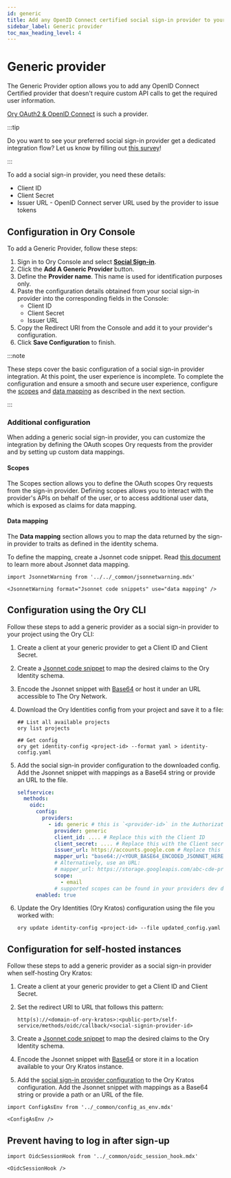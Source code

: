 ```yaml
---
id: generic
title: Add any OpenID Connect certified social sign-in provider to your Ory project
sidebar_label: Generic provider
toc_max_heading_level: 4
---
```


# Generic provider

The Generic Provider option allows you to add any OpenID Connect Certified provider that doesn't require custom API calls to get
the required user information.

[Ory OAuth2 & OpenID Connect](https://www.ory.sh/hydra) is such a provider.

:::tip

Do you want to see your preferred social sign-in provider get a dedicated integration flow? Let us know by filling out
[this survey](https://share-eu1.hsforms.com/1-ARyzi8nSuCYQ9Ci2i18wgextgn)!

:::

To add a social sign-in provider, you need these details:

- Client ID
- Client Secret
- Issuer URL - OpenID Connect server URL used by the provider to issue tokens

## Configuration in Ory Console

To add a Generic Provider, follow these steps:

1. Sign in to Ory Console and select [**Social Sign-in**](https://console.ory.sh/projects/current/social-signin).
2. Click the **Add A Generic Provider** button.
3. Define the **Provider name**. This name is used for identification purposes only.
4. Paste the configuration details obtained from your social sign-in provider into the corresponding fields in the Console:
   - Client ID
   - Client Secret
   - Issuer URL
5. Copy the Redirect URI from the Console and add it to your provider's configuration.
6. Click **Save Configuration** to finish.

:::note

These steps cover the basic configuration of a social sign-in provider integration. At this point, the user experience is
incomplete. To complete the configuration and ensure a smooth and secure user experience, configure the [scopes](#scopes) and
[data mapping](#data-mapping) as described in the next section.

:::

### Additional configuration

When adding a generic social sign-in provider, you can customize the integration by defining the OAuth scopes Ory requests from
the provider and by setting up custom data mappings.

#### Scopes

The Scopes section allows you to define the OAuth scopes Ory requests from the sign-in provider. Defining scopes allows you to
interact with the provider's APIs on behalf of the user, or to access additional user data, which is exposed as claims for data
mapping.

#### Data mapping

The **Data mapping** section allows you to map the data returned by the sign-in provider to traits as defined in the identity
schema.

To define the mapping, create a Jsonnet code snippet. Read [this document](./data-mapping) to learn more about Jsonnet data
mapping.

```mdx-code-block
import JsonnetWarning from '../../_common/jsonnetwarning.mdx'

<JsonnetWarning format="Jsonnet code snippets" use="data mapping" />
```

## Configuration using the Ory CLI

Follow these steps to add a generic provider as a social sign-in provider to your project using the Ory CLI:

1. Create a client at your generic provider to get a Client ID and Client Secret.
2. Create a [Jsonnet code snippet](#data-mapping) to map the desired claims to the Ory Identity schema.
3. Encode the Jsonnet snippet with [Base64](https://www.base64encode.org/) or host it under an URL accessible to The Ory Network.
4. Download the Ory Identities config from your project and save it to a file:

   ```shell
   ## List all available projects
   ory list projects

   ## Get config
   ory get identity-config <project-id> --format yaml > identity-config.yaml
   ```

5. Add the social sign-in provider configuration to the downloaded config. Add the Jsonnet snippet with mappings as a Base64
   string or provide an URL to the file.

   ```yaml
   selfservice:
     methods:
       oidc:
         config:
           providers:
             - id: generic # this is `<provider-id>` in the Authorization callback URL. DO NOT CHANGE IT ONCE SET!
               provider: generic
               client_id: .... # Replace this with the Client ID
               client_secret: .... # Replace this with the Client secret
               issuer_url: https://accounts.google.com # Replace this with the providers issuer URL
               mapper_url: "base64://<YOUR_BASE64_ENCODED_JSONNET_HERE>"
               # Alternatively, use an URL:
               # mapper_url: https://storage.googleapis.com/abc-cde-prd/9cac9717f007808bf17f22ce7f4295c739604b183f05ac4afb4
               scope:
                 - email
               # supported scopes can be found in your providers dev docs
         enabled: true
   ```

6. Update the Ory Identities (Ory Kratos) configuration using the file you worked with:

   ```shell
   ory update identity-config <project-id> --file updated_config.yaml
   ```

## Configuration for self-hosted instances

Follow these steps to add a generic provider as a social sign-in provider when self-hosting Ory Kratos:

1. Create a client at your generic provider to get a Client ID and Client Secret.
2. Set the redirect URI to URL that follows this pattern:

   ```shell
   http(s)://<domain-of-ory-kratos>:<public-port>/self-service/methods/oidc/callback/<social-signin-provider-id>
   ```

3. Create a [Jsonnet code snippet](#data-mapping) to map the desired claims to the Ory Identity schema.
4. Encode the Jsonnet snippet with [Base64](https://www.base64encode.org/) or store it in a location available to your Ory Kratos
   instance.
5. Add the [social sign-in provider configuration](#configuration-with-ory-cli) to the Ory Kratos configuration. Add the Jsonnet
   snippet with mappings as a Base64 string or provide a path or an URL of the file.

```mdx-code-block
import ConfigAsEnv from '../_common/config_as_env.mdx'

<ConfigAsEnv />
```

## Prevent having to log in after sign-up

```mdx-code-block
import OidcSessionHook from '../_common/oidc_session_hook.mdx'

<OidcSessionHook />
```
